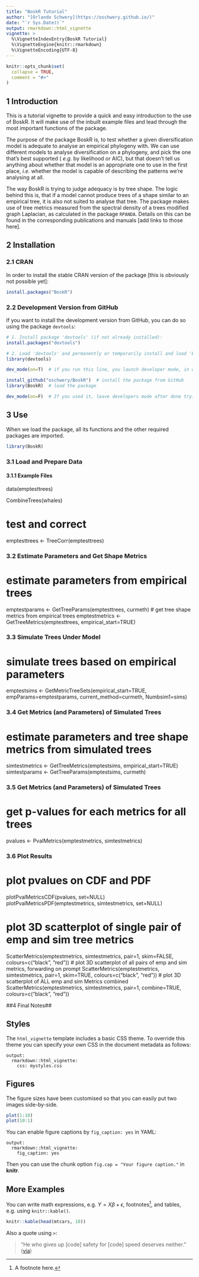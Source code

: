 ```yaml
---
title: "BoskR Tutorial"
author: "[Orlando Schwery](https://oschwery.github.io/)"
date: "`r Sys.Date()`"
output: rmarkdown::html_vignette
vignette: >
  %\VignetteIndexEntry{BoskR Tutorial}
  %\VignetteEngine{knitr::rmarkdown}
  %\VignetteEncoding{UTF-8}
---
```


```r
knitr::opts_chunk$set(
  collapse = TRUE,
  comment = "#>"
)
```

## 1 Introduction ##
This is a tutorial vignette to provide a quick and easy introduction to the use of BoskR. It will make use of the inbuilt example files and lead through the most important functions of the package.

The purpose of the package BoskR is, to test whether a given diversification model is adequate to analyse an empirical phylogeny with. We can use different models to analyse diversification on a phylogeny, and pick the one that's best supported ( _e.g._ by likelihood or AIC), but that doesn't tell us anything about whether that model is an appropriate one to use in the first place, _i.e._ whether the model is capable of describing the patterns we're analysing at all.

The way BoskR is trying to judge adequacy is by tree shape. The logic behind this is, that if a model cannot produce trees of a shape similar to an empirical tree, it is also not suited to analyse that tree. The package makes use of tree metrics measured from the spectral density of a trees modified graph Laplacian, as calculated in the package `RPANDA`. Details on this can be found in the corresponding publications and manuals [add links to those here].

## 2 Installation ##
### 2.1 CRAN ###
In order to install the stable CRAN version of the package [this is obviously not possible yet]:

```r
install.packages("BoskR")
```
### 2.2 Development Version from GitHub ###
If you want to install the development version from GitHub, you can do so using the package `devtools`:
```r
# 1. Install package 'devtools' (if not already installed):
install.packages("devtools")

# 2. Load 'devtools' and permanently or temporarily install and load 'BoskR':
library(devtools)

dev_mode(on=T)  # if you run this line, you launch developer mode, in which case the package will only be installed temporarily.

install_github("oschwery/BoskR")  # install the package from GitHub
library(BoskR)  # load the package

dev_mode(on=F)  # If you used it, leave developers mode after done trying out 'BoskR'
```

## 3 Use ##
When we load the package, all its functions and the other required packages are imported.
``` r
library(BoskR)
```

### 3.1 Load and Prepare Data ###
#### 3.1.1 Example Files ####

data(emptesttrees)

CombineTrees(whales)


# test and correct
emptesttrees <- TreeCorr(emptesttrees)

### 3.2 Estimate Parameters and Get Shape Metrics ###

# estimate parameters from empirical trees
emptestparams <- GetTreeParams(emptesttrees, curmeth)
# get tree shape metrics from empirical trees
emptestmetrics <- GetTreeMetrics(emptesttrees, empirical_start=TRUE)

### 3.3 Simulate Trees Under Model ###

# simulate trees based on empirical parameters
emptestsims <- GetMetricTreeSets(empirical_start=TRUE, empParams=emptestparams, current_method=curmeth, Numbsim1=sims)

### 3.4 Get Metrics (and Parameters) of Simulated Trees ###

# estimate parameters and tree shape metrics from simulated trees
simtestmetrics <- GetTreeMetrics(emptestsims, empirical_start=TRUE)
simtestparams <- GetTreeParams(emptestsims, curmeth)

### 3.5 Get Metrics (and Parameters) of Simulated Trees ###

# get p-values for each metrics for all trees
pvalues <- PvalMetrics(emptestmetrics, simtestmetrics)

### 3.6 Plot Results ###

# plot pvalues on CDF and PDF
plotPvalMetricsCDF(pvalues, set=NULL)
plotPvalMetricsPDF(emptestmetrics, simtestmetrics, set=NULL)

# plot 3D scatterplot of single pair of emp and sim tree metrics
ScatterMetrics(emptestmetrics, simtestmetrics, pair=1, skim=FALSE, colours=c("black", "red"))
# plot 3D scatterplot of all pairs of emp and sim metrics, forwarding on prompt
ScatterMetrics(emptestmetrics, simtestmetrics, pair=1, skim=TRUE, colours=c("black", "red"))
# plot 3D scatterplot of ALL emp and sim Metrics combined
ScatterMetrics(emptestmetrics, simtestmetrics, pair=1, combine=TRUE, colours=c("black", "red"))



##4 Final Notes##









## Styles

The `html_vignette` template includes a basic CSS theme. To override this theme you can specify your own CSS in the document metadata as follows:

    output:
      rmarkdown::html_vignette:
        css: mystyles.css

## Figures

The figure sizes have been customised so that you can easily put two images side-by-side.

```r
plot(1:10)
plot(10:1)
```

You can enable figure captions by `fig_caption: yes` in YAML:

    output:
      rmarkdown::html_vignette:
        fig_caption: yes

Then you can use the chunk option `fig.cap = "Your figure caption."` in **knitr**.

## More Examples

You can write math expressions, e.g. $Y = X\beta + \epsilon$, footnotes^[A footnote here.], and tables, e.g. using `knitr::kable()`.

```r
knitr::kable(head(mtcars, 10))
```

Also a quote using `>`:

> "He who gives up [code] safety for [code] speed deserves neither."
([via](https://twitter.com/hadleywickham/status/504368538874703872))
